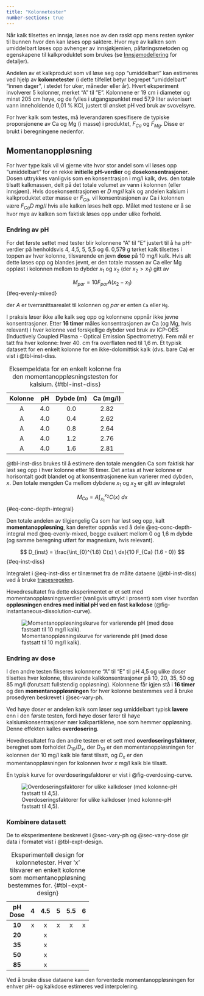 ```yaml
---
title: "Kolonnetester"
number-sections: true
---
```


Når kalk tilsettes en innsjø, løses noe av den raskt opp mens resten synker til bunnen hvor den kan løses opp saktere. Hvor mye av kalken som umiddelbart løses opp avhenger av innsjøkjemien, påføringsmetoden og egenskapene til kalkproduktet som brukes (se [Innsjømodellering](./lake-modelling.qmd) for detaljer).

Andelen av et kalkprodukt som vil løse seg opp "umiddelbart" kan estimeres ved hjelp av **kolonnetester** (i dette tilfellet betyr begrepet "umiddelbart" "innen dager", i stedet for uker, måneder eller år). Hvert eksperiment involverer 5 kolonner, merket "A" til "E". Kolonnene er 19 cm i diameter og minst 205 cm høye, og de fylles i utgangspunktet med 57,9 liter avionisert vann inneholdende 0,01 % KCl, justert til ønsket pH ved bruk av svovelsyre.

For hver kalk som testes, må leverandøren spesifisere de typiske proporsjonene av Ca og Mg (i masse) i produktet, $F_{Ca}$ og $F_{Mg}$. Disse er brukt i beregningene nedenfor.

## Momentanoppløsning {#sec-instant-dissolution}

For hver type kalk vil vi gjerne vite hvor stor andel som vil løses opp "umiddelbart" for en rekke **initielle pH-verdier** og **dosekonsentrasjoner**. Dosen uttrykkes vanligvis som en konsentrasjon i mg/l kalk, dvs. den totale tilsatt kalkmassen, delt på det totale volumet av vann i kolonnen (eller innsjøen). Hvis dosekonsentrasjonen er $D \ mg/l$ kalk og andelen kalsium i kalkproduktet etter masse er $F_{Ca}$, vil konsentrasjonen av Ca i kolonnen være $F_{Ca} D \ mg/l$ hvis alle kalken løses helt opp. Målet med testene er å se hvor mye av kalken som faktisk løses opp under ulike forhold.

### Endring av pH {#sec-vary-ph}

For det første settet med tester blir kolonnene "A" til "E" justert til å ha pH-verdier på henholdsvis 4, 4,5, 5, 5,5 og 6. 0,579 g tørket kalk tilsettes i toppen av hver kolonne, tilsvarende en jevn **dose** på 10 mg/l kalk. Hvis alt dette løses opp og blandes jevnt, er den totale massen av Ca eller Mg oppløst i kolonnen mellom to dybder $x_1$ og $x_2$ (der $x_2 > x_1$) gitt av

$$
M_{par} = 10 F_{par} A (x_2 - x_1)
$$ {#eq-evenly-mixed}

der $A$ er tverrsnittsarealet til kolonnen og $par$ er enten `Ca` eller `Mg`.

I praksis løser ikke alle kalk seg opp og kolonnene oppnår ikke jevne konsentrasjoner. Etter **16 timer** måles konsentrasjonen av Ca (og Mg, hvis relevant) i hver kolonne ved forskjellige dybder ved bruk av ICP-OES (Inductively Coupled Plasma - Optical Emission Spectrometry). Fem mål er tatt fra hver kolonne: hver 40. cm fra overflaten ned til 1,6 m. Et typisk datasett for en enkelt kolonne for en ikke-dolomittisk kalk (dvs. bare Ca) er vist i @tbl-inst-diss.

| **Kolonne** | **pH** | **Dybde (m)** | **Ca (mg/l)** |
|:-----------:|:------:|:-------------:|:-------------:|
|      A      |    4.0 |           0.0 |          2.82 |
|      A      |    4.0 |           0.4 |          2.62 |
|      A      |    4.0 |           0.8 |          2.64 |
|      A      |    4.0 |           1.2 |          2.76 |
|      A      |    4.0 |           1.6 |          2.81 |

: Eksempeldata for en enkelt kolonne fra den momentanoppløsningstesten for kalsium. {#tbl-inst-diss}

@tbl-inst-diss brukes til å estimere den totale mengden Ca som faktisk har løst seg opp i hver kolonne etter 16 timer. Det antas at hver kolonne er horisontalt godt blandet og at konsentrasjonene kun varierer med dybden, $x$. Den totale mengden Ca mellom dybdene $x_1$ og $x_2$ er gitt av integralet

$$
M_{Ca} = A \int_{x_1}^{x_2} C(x) \ dx
$$ {#eq-conc-depth-integral}

Den totale andelen av tilgjengelig Ca som har løst seg opp, kalt **momentanoppløsning**, kan deretter oppnås ved å dele @eq-conc-depth-integral med @eq-evenly-mixed, begge evaluert mellom 0 og 1,6 m dybde (og samme beregning utført for magnesium, hvis relevant).

$$
D_{inst} = \frac{\int_{0}^{1.6} C(x) \ dx}{10 F_{Ca} (1.6 - 0)}
$$ {#eq-inst-diss}

Integralet i @eq-inst-diss er tilnærmet fra de målte dataene (@tbl-inst-diss) ved å bruke [trapesregelen](https://en.wikipedia.org/wiki/Trapezoidal_rule).

Hovedresultatet fra dette eksperimentet er et sett med momentanoppløsningsverdier (vanligvis uttrykt i prosent) som viser hvordan **oppløsningen endres med initial pH ved en fast kalkdose** (@fig-instantaneous-dissolution-curve).

![Momentanoppløsningskurve for varierende pH (med dose fastsatt til 10 mg/l kalk).](./images/instantaneous_dissolution_example.png){#fig-instantaneous-dissolution-curve}

### Endring av dose {#sec-vary-dose}

I den andre testen fikseres kolonnene "A" til "E" til pH 4,5 og ulike doser tilsettes hver kolonne, tilsvarende kalkkonsentrasjoner på 10, 20, 35, 50 og 85 mg/l (forutsatt fullstendig oppløsning). Kolonnene får igjen stå i **16 timer** og den **momentanoppløsningen** for hver kolonne bestemmes ved å bruke prosedyren beskrevet i @sec-vary-ph.

Ved høye doser er andelen kalk som løser seg umiddelbart typisk **lavere** enn i den første testen, fordi høye doser fører til høye kalsiumkonsentrasjoner nær kalkpartiklene, noe som hemmer oppløsning. Denne effekten kalles **overdosering**.

Hovedresultatet fra den andre testen er et sett med **overdoseringsfaktorer**, beregnet som forholdet $D_{10} / D_{x}$, der $D_{10}$ er den momentanoppløsningen for kolonnen der 10 mg/l kalk ble først tilsatt, og $D_{x}$ er den momentanoppløsningen for kolonnen hvor $x$ mg/l kalk ble tilsatt.

En typisk kurve for overdoseringsfaktorer er vist i @fig-overdosing-curve.

![Overdoseringsfaktorer for ulike kalkdoser (med kolonne-pH fastsatt til 4,5).](./images/overdosing_example.png){#fig-overdosing-curve}

### Kombinere datasett {#sec-combining}

De to eksperimentene beskrevet i @sec-vary-ph og @sec-vary-dose gir data i formatet vist i @tbl-expt-design.

| **pH**<br>**Dose** | **4** | **4.5** | **5** | **5.5** | **6** |
|:------------------:|:-----:|:-------:|:-----:|:-------:|:-----:|
|       **10**       |   x   |    x    |   x   |    x    |   x   |
|       **20**       |       |    x    |       |         |       |
|       **35**       |       |    x    |       |         |       |
|       **50**       |       |    x    |       |         |       |
|       **85**       |       |    x    |       |         |       |

: Eksperimentell design for kolonnetester. Hver 'x' tilsvarer en enkelt kolonne som momentanoppløsning bestemmes for. {#tbl-expt-design}

Ved å bruke disse dataene kan den forventede momentanoppløsningen for enhver pH- og kalkdose estimeres ved interpolering.
